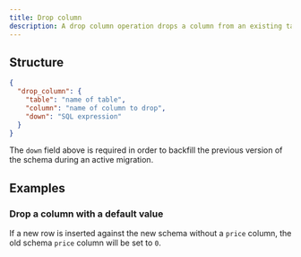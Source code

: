 ```yaml
---
title: Drop column
description: A drop column operation drops a column from an existing table.
---
```


## Structure

```json
{
  "drop_column": {
    "table": "name of table",
    "column": "name of column to drop",
    "down": "SQL expression"
  }
}
```

The `down` field above is required in order to backfill the previous version of the schema during an active migration.

## Examples

### Drop a column with a default value

If a new row is inserted against the new schema without a `price` column, the old schema `price` column will be set to `0`.

<ExampleSnippet example="09_drop_column.json" language="json" />
